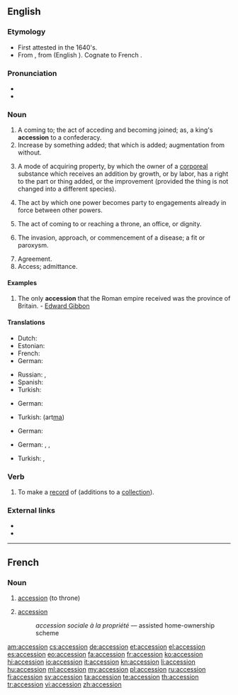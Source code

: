 ==English==

===Etymology===
* First attested in the 1640's.
* From {{etyl|la}} {{term|accessio|lang=la}}, from {{term|accedo|accēdō|lang=la}} (English {{term|accede|lang=en}}). Cognate to French {{term|accession|lang=fr}}.

===Pronunciation===
* {{audio|En-us-accession.ogg|audio (US)}}
* {{IPA|/æk.ˈsɛ.ʃən/}}

===Noun===
{{en-noun}}

# A coming to; the act of acceding and becoming joined; as, a king's '''accession''' to a confederacy.
# Increase by something added; that which is added; augmentation from without.
# {{context|legal}} A mode of acquiring property, by which the owner of a [[corporeal]] substance which receives an addition by growth, or by labor, has a right to the part or thing added, or the improvement (provided the thing is not changed into a different species).
# {{context|legal}} The act by which one power becomes party to engagements already in force between other powers.
# The act of coming to or reaching a throne, an office, or dignity.
# {{context|medicine}} The invasion, approach, or commencement of a disease; a fit or paroxysm.
# Agreement.
# Access; admittance.

====Examples====
{{rfc-header|Examples|lang=en}}
# The only '''accession''' that the Roman empire received was the province of Britain. - [[w:Edward Gibbon|Edward Gibbon]]

====Translations====
{{trans-top|a coming to}}
* Dutch: {{t+|nl|toetreding|f}}
* Estonian: {{t|et|ühinemine}}
* French: {{t|fr|accession|f}}
* German: {{t|de|Beitritt|m}}
{{trans-mid}}
* Russian: {{t|ru|вступление|n|tr=vstuplénije|sc=Cyrl}}, {{t|ru|присоединение|n|tr=prisojedinénije|sc=Cyrl}}
* Spanish: {{t|es|ascenso|f}}
* Turkish: {{t|tr|katılım}}
{{trans-bottom}}

{{trans-top|increase by something added}}
* German: {{t|de|Zuwachs|m}}
{{trans-mid}}
* Turkish: {{t|tr|artma}} (art<u>ma</u>)
{{trans-bottom}}

{{trans-top|{{legal}} mode of acquiring property}}
* German: {{t|de|Vermögenszuwachs|m}}
{{trans-mid}}
{{trans-bottom}}

{{trans-top|{{legal}} act by which one power becomes party to engagements already in force}}
{{trans-mid}}
{{trans-bottom}}

{{trans-top|act of coming to or reaching a throne, an office, or dignity}}
* German: {{t|de|Antritt|m}}, {{t|de|Besteigung|f}}, {{t|de|Thronbesteigung|f}}
{{trans-mid}}
* Turkish: {{t|tr|göreve gelme}}, {{t|tr|tahta çıkma}}
{{trans-bottom}}

{{trans-top|{{medicine}} invasion, approach, or commencement of a disease}}
{{trans-mid}}
{{trans-bottom}}

===Verb===
{{en-verb}}

# {{context|transitive}} To make a [[record]] of (additions to a [[collection]]).

===External links===
* {{R:OneLook}}
* {{R:Webster 1913}}

----

==French==

===Noun===
{{fr-noun|f}}

# [[#English|accession]] (to throne)
# {{legal|lang=fr}} [[#English|accession]]
#: ''accession sociale à la propriété'' &mdash; assisted home-ownership scheme

[[am:accession]]
[[cs:accession]]
[[de:accession]]
[[et:accession]]
[[el:accession]]
[[es:accession]]
[[eo:accession]]
[[fa:accession]]
[[fr:accession]]
[[ko:accession]]
[[hi:accession]]
[[io:accession]]
[[it:accession]]
[[kn:accession]]
[[li:accession]]
[[hu:accession]]
[[ml:accession]]
[[my:accession]]
[[pl:accession]]
[[ru:accession]]
[[fi:accession]]
[[sv:accession]]
[[ta:accession]]
[[te:accession]]
[[th:accession]]
[[tr:accession]]
[[vi:accession]]
[[zh:accession]]